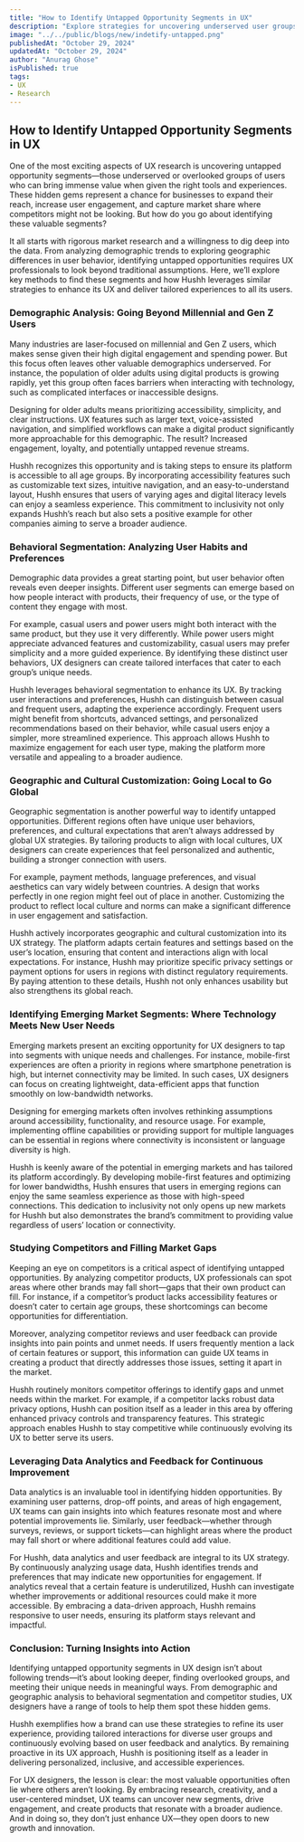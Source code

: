 ```yaml
---
title: "How to Identify Untapped Opportunity Segments in UX"
description: "Explore strategies for uncovering underserved user groups in UX design to expand reach and enhance user engagement."
image: "../../public/blogs/new/indetify-untapped.png"
publishedAt: "October 29, 2024"
updatedAt: "October 29, 2024"
author: "Anurag Ghose"
isPublished: true
tags:
- UX
- Research
---
```


## How to Identify Untapped Opportunity Segments in UX

One of the most exciting aspects of UX research is uncovering untapped opportunity segments—those underserved or overlooked groups of users who can bring immense value when given the right tools and experiences. These hidden gems represent a chance for businesses to expand their reach, increase user engagement, and capture market share where competitors might not be looking. But how do you go about identifying these valuable segments?

It all starts with rigorous market research and a willingness to dig deep into the data. From analyzing demographic trends to exploring geographic differences in user behavior, identifying untapped opportunities requires UX professionals to look beyond traditional assumptions. Here, we’ll explore key methods to find these segments and how Hushh leverages similar strategies to enhance its UX and deliver tailored experiences to all its users.

### Demographic Analysis: Going Beyond Millennial and Gen Z Users

Many industries are laser-focused on millennial and Gen Z users, which makes sense given their high digital engagement and spending power. But this focus often leaves other valuable demographics underserved. For instance, the population of older adults using digital products is growing rapidly, yet this group often faces barriers when interacting with technology, such as complicated interfaces or inaccessible designs.

Designing for older adults means prioritizing accessibility, simplicity, and clear instructions. UX features such as larger text, voice-assisted navigation, and simplified workflows can make a digital product significantly more approachable for this demographic. The result? Increased engagement, loyalty, and potentially untapped revenue streams.

Hushh recognizes this opportunity and is taking steps to ensure its platform is accessible to all age groups. By incorporating accessibility features such as customizable text sizes, intuitive navigation, and an easy-to-understand layout, Hushh ensures that users of varying ages and digital literacy levels can enjoy a seamless experience. This commitment to inclusivity not only expands Hushh’s reach but also sets a positive example for other companies aiming to serve a broader audience.

### Behavioral Segmentation: Analyzing User Habits and Preferences

Demographic data provides a great starting point, but user behavior often reveals even deeper insights. Different user segments can emerge based on how people interact with products, their frequency of use, or the type of content they engage with most.

For example, casual users and power users might both interact with the same product, but they use it very differently. While power users might appreciate advanced features and customizability, casual users may prefer simplicity and a more guided experience. By identifying these distinct user behaviors, UX designers can create tailored interfaces that cater to each group’s unique needs.

Hushh leverages behavioral segmentation to enhance its UX. By tracking user interactions and preferences, Hushh can distinguish between casual and frequent users, adapting the experience accordingly. Frequent users might benefit from shortcuts, advanced settings, and personalized recommendations based on their behavior, while casual users enjoy a simpler, more streamlined experience. This approach allows Hushh to maximize engagement for each user type, making the platform more versatile and appealing to a broader audience.

### Geographic and Cultural Customization: Going Local to Go Global

Geographic segmentation is another powerful way to identify untapped opportunities. Different regions often have unique user behaviors, preferences, and cultural expectations that aren’t always addressed by global UX strategies. By tailoring products to align with local cultures, UX designers can create experiences that feel personalized and authentic, building a stronger connection with users.

For example, payment methods, language preferences, and visual aesthetics can vary widely between countries. A design that works perfectly in one region might feel out of place in another. Customizing the product to reflect local culture and norms can make a significant difference in user engagement and satisfaction.

Hushh actively incorporates geographic and cultural customization into its UX strategy. The platform adapts certain features and settings based on the user’s location, ensuring that content and interactions align with local expectations. For instance, Hushh may prioritize specific privacy settings or payment options for users in regions with distinct regulatory requirements. By paying attention to these details, Hushh not only enhances usability but also strengthens its global reach.

### Identifying Emerging Market Segments: Where Technology Meets New User Needs

Emerging markets present an exciting opportunity for UX designers to tap into segments with unique needs and challenges. For instance, mobile-first experiences are often a priority in regions where smartphone penetration is high, but internet connectivity may be limited. In such cases, UX designers can focus on creating lightweight, data-efficient apps that function smoothly on low-bandwidth networks.

Designing for emerging markets often involves rethinking assumptions around accessibility, functionality, and resource usage. For example, implementing offline capabilities or providing support for multiple languages can be essential in regions where connectivity is inconsistent or language diversity is high.

Hushh is keenly aware of the potential in emerging markets and has tailored its platform accordingly. By developing mobile-first features and optimizing for lower bandwidths, Hushh ensures that users in emerging regions can enjoy the same seamless experience as those with high-speed connections. This dedication to inclusivity not only opens up new markets for Hushh but also demonstrates the brand’s commitment to providing value regardless of users’ location or connectivity.

### Studying Competitors and Filling Market Gaps

Keeping an eye on competitors is a critical aspect of identifying untapped opportunities. By analyzing competitor products, UX professionals can spot areas where other brands may fall short—gaps that their own product can fill. For instance, if a competitor’s product lacks accessibility features or doesn’t cater to certain age groups, these shortcomings can become opportunities for differentiation.

Moreover, analyzing competitor reviews and user feedback can provide insights into pain points and unmet needs. If users frequently mention a lack of certain features or support, this information can guide UX teams in creating a product that directly addresses those issues, setting it apart in the market.

Hushh routinely monitors competitor offerings to identify gaps and unmet needs within the market. For example, if a competitor lacks robust data privacy options, Hushh can position itself as a leader in this area by offering enhanced privacy controls and transparency features. This strategic approach enables Hushh to stay competitive while continuously evolving its UX to better serve its users.

### Leveraging Data Analytics and Feedback for Continuous Improvement

Data analytics is an invaluable tool in identifying hidden opportunities. By examining user patterns, drop-off points, and areas of high engagement, UX teams can gain insights into which features resonate most and where potential improvements lie. Similarly, user feedback—whether through surveys, reviews, or support tickets—can highlight areas where the product may fall short or where additional features could add value.

For Hushh, data analytics and user feedback are integral to its UX strategy. By continuously analyzing usage data, Hushh identifies trends and preferences that may indicate new opportunities for engagement. If analytics reveal that a certain feature is underutilized, Hushh can investigate whether improvements or additional resources could make it more accessible. By embracing a data-driven approach, Hushh remains responsive to user needs, ensuring its platform stays relevant and impactful.

### Conclusion: Turning Insights into Action

Identifying untapped opportunity segments in UX design isn’t about following trends—it’s about looking deeper, finding overlooked groups, and meeting their unique needs in meaningful ways. From demographic and geographic analysis to behavioral segmentation and competitor studies, UX designers have a range of tools to help them spot these hidden gems.

Hushh exemplifies how a brand can use these strategies to refine its user experience, providing tailored interactions for diverse user groups and continuously evolving based on user feedback and analytics. By remaining proactive in its UX approach, Hushh is positioning itself as a leader in delivering personalized, inclusive, and accessible experiences.

For UX designers, the lesson is clear: the most valuable opportunities often lie where others aren’t looking. By embracing research, creativity, and a user-centered mindset, UX teams can uncover new segments, drive engagement, and create products that resonate with a broader audience. And in doing so, they don’t just enhance UX—they open doors to new growth and innovation.